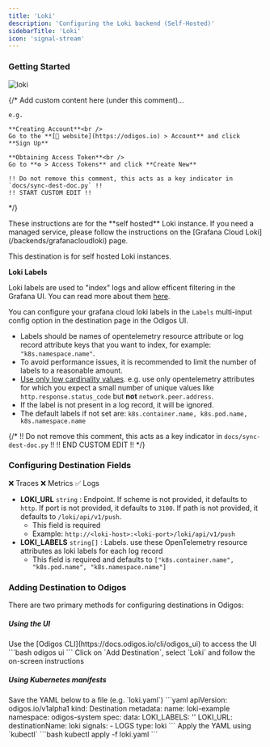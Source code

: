 ```yaml
---
title: 'Loki'
description: 'Configuring the Loki backend (Self-Hosted)'
sidebarTitle: 'Loki'
icon: 'signal-stream'
---
```


### Getting Started

<img src="https://d15jtxgb40qetw.cloudfront.net/loki.svg" alt="loki" className="not-prose h-20" />

{/*
    Add custom content here (under this comment)...

    e.g.

    **Creating Account**<br />
    Go to the **[🔗 website](https://odigos.io) > Account** and click **Sign Up**

    **Obtaining Access Token**<br />
    Go to **⚙️ > Access Tokens** and click **Create New**

    !! Do not remove this comment, this acts as a key indicator in `docs/sync-dest-doc.py` !!
    !! START CUSTOM EDIT !!
*/}

<Note>
  These instructions are for the **self hosted** Loki instance. If you need a managed service, please follow the instructions on the [Grafana Cloud Loki](/backends/grafanacloudloki) page.
</Note>

This destination is for self hosted Loki instances.

**Loki Labels**

Loki labels are used to "index" logs and allow efficent filtering in the Grafana UI. You can read more about them [here](https://grafana.com/docs/loki/latest/get-started/labels/).

You can configure your grafana cloud loki labels in the `Labels` multi-input config option in the destination page in the Odigos UI.

- Labels should be names of opentelemetry resource attribute or log record attribute keys that you want to index, for example: `"k8s.namespace.name"`.
- To avoid performance issues, it is recommended to limit the number of labels to a reasonable amount.
- [Use only low cardinality values](https://grafana.com/docs/loki/latest/get-started/labels/#cardinality). e.g. use only opentelemetry attributes for which you expect a small number of unique values like `http.response.status_code` but **not** `network.peer.address`.
- If the label is not present in a log record, it will be ignored.
- The default labels if not set are: `k8s.container.name, k8s.pod.name, k8s.namespace.name`

{/*
    !! Do not remove this comment, this acts as a key indicator in `docs/sync-dest-doc.py` !!
    !! END CUSTOM EDIT !!
*/}

### Configuring Destination Fields

<Accordion title="Supported Signals:">
  ❌ Traces
  ❌ Metrics
  ✅ Logs
</Accordion>

- **LOKI_URL** `string` : Endpoint. If scheme is not provided, it defaults to `http`. If port is not provided, it defaults to `3100`. If path is not provided, it defaults to `/loki/api/v1/push`.
  - This field is required
  - Example: `http://<loki-host>:<loki-port>/loki/api/v1/push`
- **LOKI_LABELS** `string[]` : Labels. use these OpenTelemetry resource attributes as loki labels for each log record
  - This field is required and defaults to `["k8s.container.name", "k8s.pod.name", "k8s.namespace.name"]`

### Adding Destination to Odigos

There are two primary methods for configuring destinations in Odigos:

##### **Using the UI**

<Steps>
  <Step>
    Use the [Odigos CLI](https://docs.odigos.io/cli/odigos_ui) to access the UI
    ```bash
    odigos ui
    ```
  </Step>
  <Step>
    Click on `Add Destination`, select `Loki` and follow the on-screen instructions
  </Step>
</Steps>

##### **Using Kubernetes manifests**

<Steps>
  <Step>
    Save the YAML below to a file (e.g. `loki.yaml`)
    ```yaml
    apiVersion: odigos.io/v1alpha1
    kind: Destination
    metadata:
      name: loki-example
      namespace: odigos-system
    spec:
      data:
        LOKI_LABELS: '<Labels (default: ["k8s.container.name", "k8s.pod.name", "k8s.namespace.name"])>'
        LOKI_URL: <Endpoint>
      destinationName: loki
      signals:
      - LOGS
      type: loki
    ```
  </Step>
  <Step>
    Apply the YAML using `kubectl`
    ```bash
    kubectl apply -f loki.yaml
    ```
  </Step>
</Steps>